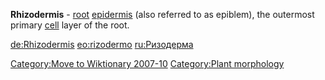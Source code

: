 [[Category:Move to Wiktionary 2007-10]]
'''Rhizodermis''' - [[root]] [[epidermis]] (also referred to as epiblem), the outermost primary [[Cell (biology)|cell]] layer of the root.



{{biosci-stub}}
[[Category:Plant morphology]]

[[de:Rhizodermis]]
[[eo:rizodermo]]
[[ru:Ризодерма]]